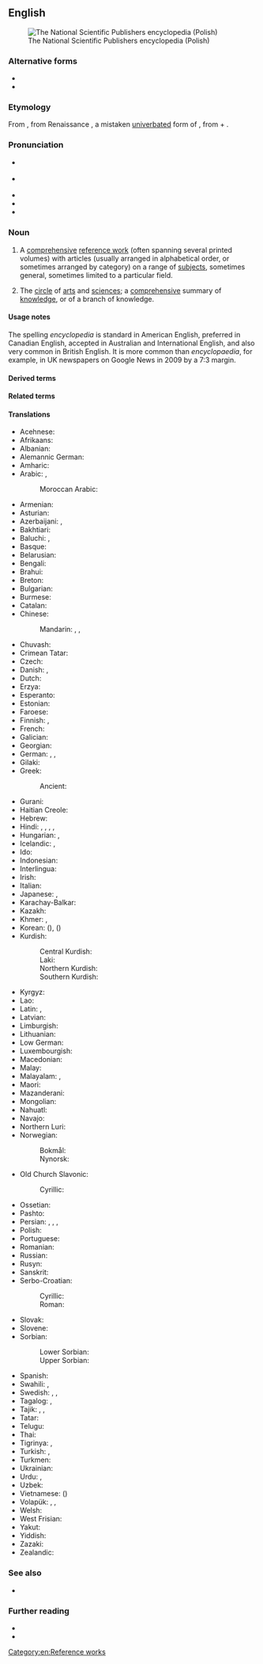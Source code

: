 ==English==
[[Image:PWN Encyclopedia.jpg|thumb|right|The National Scientific Publishers encyclopedia (Polish)]]

===Alternative forms===

* {{alter|en|encyclopaedia||Britain}}
* {{alter|en|encyclopædia||archaic}}

===Etymology===
{{root|en|ine-pro|*peh₂w-}}
From {{bor|en|NL.|encyclopaedia|t=general education}}, from Renaissance {{der|en|grc|ἐγκυκλοπαιδεία|t=education in the circle of arts and sciences}}, a mistaken [[univerbation|univerbated]] form of {{der|en|grc-koi|ἐγκύκλιος παιδείᾱ|t=education in the circle of arts and sciences}}, from {{m|grc|ἐγκύκλιος|t=circular}} + {{m|grc|παιδείᾱ|t=child-rearing, education}}.

===Pronunciation===
* {{a|Canada}} {{IPA|en|/ənˌsəɪ.kləˈpi.di.ə/}}
* {{a|UK|US}} {{IPA|en|/ɪnˌsaɪ.kləˈpi(ː).di.ə/}}
* {{audio|en|en-us-encyclopedia.ogg|Audio (US)}}
* {{rhymes|en|iːdiə}}
* {{hyphenation|en|en|cy|clo|pe|dia}}

===Noun===
{{en-noun|s|encyclopediae|encyclopediæ}}

# A [[comprehensive]] [[reference work]] (often spanning several printed volumes) with articles (usually arranged in alphabetical order, or sometimes arranged by category) on a range of [[subjects]], sometimes general, sometimes limited to a particular field.
#: {{ux|en|I only use the library for the '''encyclopedia''', as we’ve got most other books here.}}
#: {{ux|en|His life's work was a four-volume '''encyclopedia''' of aviation topics.}}
# {{lb|en|dated}} The [[circle]] of [[arts]] and [[sciences]]; a [[comprehensive]] summary of [[knowledge]], or of a branch of knowledge.

====Usage notes====
The spelling ''encyclopedia'' is standard in American English, preferred in Canadian English, accepted in Australian and International English, and also very common in British English. It is more common than ''encyclopaedia'', for example, in UK newspapers on Google News in 2009 by a 7:3 margin.

====Derived terms====
{{rel2|en|encyclopedical|encyclopedic|encyclopedic fiction|encyclopedist|encyclopedic dictionary|-pedia}}

====Related terms====
{{col2|en
|paideia
|Paidia
|-pedia
|pedo-
}}

====Translations====
{{trans-top|comprehensive reference with articles on a range of topics}}
* Acehnese: {{t|ace|ènsiklopèdia}}
* Afrikaans: {{t+|af|ensiklopedie}}
* Albanian: {{t+|sq|enciklopedi|f}}
* Alemannic German: {{t|gsw|Enzyklopädie}}
* Amharic: {{t|am|መዝገበ ዕውቀት|sc=Ethi}}
* Arabic: {{t+|ar|مَوْسُوعَة|f}}, {{t|ar|دَائِرَة مَعَارِف}}
*: Moroccan Arabic: {{t|ary|موسوعة|tr=mawsūʿa}}
* Armenian: {{t+|hy|հանրագիտարան}}
* Asturian: {{t|ast|enciclopedia|f}}
* Azerbaijani: {{t+|az|ensiklopediya}}, {{t|az|biliklik}} {{qualifier|South Azerbaijani}}
* Bakhtiari: {{t|bqi|دونسمندنامه|tr=dunismandnāma}}
* Baluchi: {{t|bal|زانتنامہ|tr=zāntnāma}}, {{t|bal|زانتگرد|tr=zántgird}}
* Basque: {{t+|eu|entziklopedia}}
* Belarusian: {{t|be|энцыклапе́дыя|f|sc=Cyrl}}
* Bengali: {{t+|bn|বিশ্বকোষ}} {{t|bn|এনসাইক্লোপিডিয়া}}
* Brahui: {{t|brh|zántgird}}
* Breton: {{t|br|holloueziadur}}
* Bulgarian: {{t|bg|енциклопе́дия|f|sc=Cyrl}}
* Burmese: {{t+|my|စွယ်စုံကျမ်း|sc=Mymr}}
* Catalan: {{t+|ca|enciclopèdia}}
* Chinese:
*: Mandarin: {{t+|cmn|百科全書|sc=Hani}}, {{t+|cmn|百科全书|tr=bǎikē quánshū|sc=Hani}}, {{t+|cmn|百科事典|tr=bǎikēshìdiǎn|sc=Hani}}
* Chuvash: {{t|cv|энциклопеди|sc=Cyrl}}
* Crimean Tatar: {{t|crh|entsiklopediya}}
* Czech: {{t+|cs|encyklopedie|f}}
* Danish: {{t+|da|encyklopædi}}, {{t+|da|leksikon|n}}
* Dutch: {{t+|nl|encyclopedie|m}}
* Erzya: {{t|myv|содамкундо}}
* Esperanto: {{t+|eo|enciklopedio}}
* Estonian: {{t+|et|entsüklopeedia}}
* Faroese: {{t|fo|alfrøðibók|f}}
* Finnish: {{t+|fi|tietosanakirja}}, {{t+|fi|ensyklopedia}}
* French: {{t+|fr|encyclopédie|f}}
* Galician: {{t+|gl|enciclopedia|f}}
* Georgian: {{t|ka|ენციკლოპედია|sc=Geor}}
* German: {{t+|de|Enzyklopädie|f}}, {{t+|de|Lexikon|n}}, {{t+|de|Konversationslexikon|n}}
* Gilaki: {{t|glk|دانشنامه‌|tr=dånišnåmä}}
* Greek: {{t+|el|εγκυκλοπαίδεια|f|sc=Grek}}
*: Ancient: {{t|grc|πανδέκτης|m}}
* Gurani: {{t|hac|زانستنامە|tr=zānistnāma}}
* Haitian Creole: {{t|ht|ansiklopedi}}
* Hebrew: {{t+|he|אֶנְצִיקְלוֹפֶּדְיָה|f|tr=entsiklopédya|sc=Hebr}}
* Hindi: {{t|hi|ज्ञानकोष|m|sc=Deva}}, {{t+|hi|विश्वकोश|m|sc=Deva}}, {{t+|hi|विश्वकोष|m}}, {{t+|hi|साइक्लोपीडिया|f}}, {{t|hi|इनसाइक्लोपीडिया|f}}
* Hungarian: {{t+|hu|enciklopédia}}, {{t+|hu|lexikon}}
* Icelandic: {{t+|is|alfræðibók|f}}, {{t+|is|alfræðiorðabók|f}}
* Ido: {{t+|io|enciklopedio}}
* Indonesian: {{t+|id|ensiklopedia}}
* Interlingua: {{t+|ia|encyclopedia}}
* Irish: {{t|ga|ciclipéid|f}}
* Italian: {{t+|it|enciclopedia|f}}
* Japanese: {{t+|ja|百科事典|tr=ひゃっかじてん, hyakkajiten|sc=Jpan}}, {{t+|ja|百科全書|tr=ひゃっかぜんしょ, hyakkazensho|sc=Jpan}}
* Karachay-Balkar: {{t|krc|энциклопедия|sc=Cyrl}}
* Kazakh: {{t|kk|энциклопедия|sc=Cyrl}}
* Khmer: {{t|km|វិជ្ជាសមោធាន|tr=vɨccie saʔmaotʰien|sc=Khmr}}, {{t|km|សៀវភៅប្រជុំវិជ្ជា|tr=siǝv pʰɨv prɑcum vɨccie|sc=Khmr}}
* Korean: {{t+|ko|백과사전}} ({{t+|ko|百科事典}}), {{t+|ko|백과전서}} ({{t+|ko|百科全書}})
* Kurdish:
*: Central Kurdish: {{t+|ckb|زانستنامە}}
*: Laki: {{t+|lki|زانستنۆمە}}
*: Northern Kurdish: {{t+|kmr|zanistname}}
*: Southern Kurdish: {{t+|sdh|زانستنامە}}
{{trans-mid}}
* Kyrgyz: {{t+|ky|энциклопедия|sc=Cyrl}}
* Lao: {{t+|lo|ສາລານຸກົມ}}
* Latin: {{t|la|encyclopaedia|f}}, {{t|la|pandectēs|m}}
* Latvian: {{t|lv|enciklopēdija|f}}
* Limburgish: {{t|li|encyklopedie}}
* Lithuanian: {{t+|lt|enciklopedija|f}}
* Low German: {{t|nds|nokieksel}}
* Luxembourgish: {{t|lb|encyklopedie}}
* Macedonian: {{t|mk|енциклопе́дија|f|sc=Cyrl}}
* Malay: {{t+|ms|ensiklopedia}}
* Malayalam: {{t|ml|സര്‍വവിജ്ഞാനകോശം|sc=Mlym}}, {{t+|ml|വിജ്ഞാനകോശം|sc=Mlym}}
* Maori: {{t|mi|mātāpunenga}}
* Mazanderani: {{t|mzn|دانشنومه|tr=dānišnuma}}
* Mongolian: {{t|mn|нэвтэрхий толь|sc=Cyrl}}
* Nahuatl: {{t+|nah|centlamatilizamoxtli}}
* Navajo: {{t|nv|ínsadoobíídiiya}}
* Northern Luri: {{t|lrc|دونسمنامٱ|tr=dunismnāma}}
* Norwegian:
*: Bokmål: {{t+|nb|encyklopedi|m}}
*: Nynorsk: {{t|nn|encyklopedi|m}}
* Old Church Slavonic:
*: Cyrillic: {{t|cu|єнкѷклопєдїꙗ|f|sc=Cyrs}}
* Ossetian: {{t|os|энциклопеди }}
* Pashto: {{t+|ps|پوهنغونډ|f|tr=pohanγónḍ}}
* Persian: {{t+|fa|دانشنامه|tr=dânešnâmeh}}, {{t+|fa|دایرةالمعارف|tr=dâyerat-ol-ma'âref|sc=fa-Arab}}, {{t|fa|دائرةالمعارف|tr=dâ'erat-ol-ma'âref|sc=fa-Arab}}, {{t+|fa|آنسیکلوپدی|tr=ānsiklopedi|sc=fa-Arab}}
* Polish: {{t+|pl|encyklopedia|f}}
* Portuguese: {{t+|pt|enciclopédia|f}}
* Romanian: {{t+|ro|enciclopedie|f}}
* Russian: {{t+|ru|энциклопе́дия|f}}
* Rusyn: {{t|rue|енціклопе́дія|f}}
* Sanskrit: {{t+|sa|विश्वकोश}}
* Serbo-Croatian:
*: Cyrillic: {{t|sh|енциклопе́дија|f|sc=Cyrl}}
*: Roman: {{t|sh|enciklopédija|f}}
* Slovak: {{t+|sk|encyklopédia|f}}
* Slovene: {{t+|sl|enciklopedija|f}}
* Sorbian:
*: Lower Sorbian: {{t|dsb|encyklopedija|f}}
*: Upper Sorbian: {{t|hsb|encyklopedija|f}}
* Spanish: {{t+|es|enciclopedia|f}}
* Swahili: {{t|sw|kamusi elezo}}, {{t|sw|ensaiklopidia}}
* Swedish: {{t+|sv|encyklopedi|c}}, {{t+|sv|konversationslexikon|n}}, {{t+|sv|uppslagsverk|n}}
* Tagalog: {{t|tl|santalaalaman}}, {{t+|tl|ensiklopedya}}
* Tajik: {{t+|tg|донишнома}}, {{t|tg|доиратулмаориф|sc=Cyrl}}, {{t|tg|энсиклопедия|sc=Cyrl}}
* Tatar: {{t|tt|энциклопедия|sc=Cyrl}}
* Telugu: {{t|te|విజ్ఞానసర్వస్వం}}
* Thai: {{t+|th|สารานุกรม}}
* Tigrinya: {{t|ti|ኢንሳይክሎፐድያ}}, {{t|ti|መዝገበ ፍልጠት}}
* Turkish: {{t+|tr|ansiklopedi}}, {{t+|tr|bilgilik}}
* Turkmen: {{t|tk|ensiklopediýa}}
* Ukrainian: {{t|uk|енциклопе́дія|f|sc=Cyrl}}
* Urdu: {{t-check|ur|جامع|tr=jāme|sc=ur-Arab}}, {{t+check|ur|قاموس|tr=qāmūs|sc=ur-Arab}}
* Uzbek: {{t+|uz|ensiklopediya}}
* Vietnamese: {{t+|vi|bách khoa toàn thư}} ({{t|vi|百科全書}})
* Volapük: {{t+|vo|sikloped}}, {{qualifier|synonym}} {{t|vo|züklopäod}}, {{t|vo|realasikloped}}
* Welsh: {{t+|cy|gwyddoniadur|m}}
* West Frisian: {{t|fy|ensyklopedy}}
* Yakut: {{t|sah|энциклопедия|sc=Cyrl}}
* Yiddish: {{t|yi|ענציקלאָפּעדיע|f}}
* Zazaki: {{t|zza|ensiklopediye }}
* Zealandic: {{t|zea|encyclopedie}}
{{trans-bottom}}

===See also===
* {{l|en|dictionary}}

===Further reading===
* {{pedia}}
* {{R:Webster 1913}}

[[Category:en:Reference works]]
